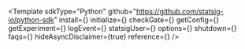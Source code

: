 

<Template
  sdkType="Python"
  github="https://github.com/statsig-io/python-sdk"
  install={<Install />}
  initialize={<Initialize />}
  checkGate={<CheckGate />}
  getConfig={<GetConfig />}
  getExperiment={<GetExperiment />}
  logEvent={<LogEvent />}
  statsigUser={<StatsigUser />}
  options={<Options />}
  shutdown={<Shutdown />}
  faqs={<FAQs />}
  hideAsyncDisclaimer={true}
  reference={<Reference />}
/>
